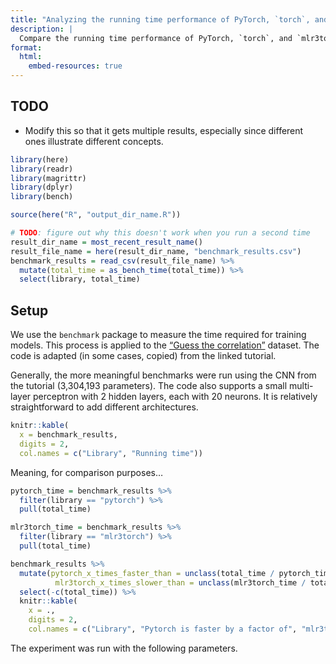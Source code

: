```yaml
---
title: "Analyzing the running time performance of PyTorch, `torch`, and `mlr3torch`"
description: |
  Compare the running time performance of PyTorch, `torch`, and `mlr3torch`.
format:
  html:
    embed-resources: true
---
```


## TODO

- Modify this so that it gets multiple results, especially since different ones illustrate different concepts.

```r
library(here)
library(readr)
library(magrittr)
library(dplyr)
library(bench)
```

```r
source(here("R", "output_dir_name.R"))
```

```r
# TODO: figure out why this doesn't work when you run a second time
result_dir_name = most_recent_result_name()
result_file_name = here(result_dir_name, "benchmark_results.csv")
benchmark_results = read_csv(result_file_name) %>%
  mutate(total_time = as_bench_time(total_time)) %>%
  select(library, total_time)
```

## Setup

We use the `benchmark` package to measure the time required for training models. 
This process is applied to the ["Guess the correlation"](https://torch.mlverse.org/start/guess_the_correlation/) dataset. 
The code is adapted (in some cases, copied) from the linked tutorial.

Generally, the more meaningful benchmarks were run using the CNN from the tutorial (3,304,193 parameters).
The code also supports a small multi-layer perceptron with 2 hidden layers, each with 20 neurons. 
It is relatively straightforward to add different architectures.

```r
knitr::kable(
  x = benchmark_results,
  digits = 2,
  col.names = c("Library", "Running time"))
```

Meaning, for comparison purposes...

```r
pytorch_time = benchmark_results %>%
  filter(library == "pytorch") %>%
  pull(total_time)

mlr3torch_time = benchmark_results %>%
  filter(library == "mlr3torch") %>%
  pull(total_time)

benchmark_results %>%
  mutate(pytorch_x_times_faster_than = unclass(total_time / pytorch_time),
          mlr3torch_x_times_slower_than = unclass(mlr3torch_time / total_time)) %>%
  select(-c(total_time)) %>%
  knitr::kable(
    x = .,
    digits = 2,
    col.names = c("Library", "Pytorch is faster by a factor of", "mlr3torch is slower by a factor of"))
```

The experiment was run with the following parameters.
